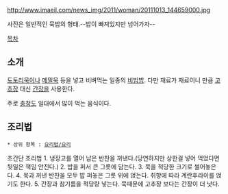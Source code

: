 http://www.imaeil.com/news_img/2011/woman/20111013_144659000.jpg

사진은 일반적인 묵밥의 형태.--밥이 빠져있지만 넘어가자--

[[목차]]

== 소개 ==
[[도토리묵]]이나 [[메밀묵]] 등을 넣고 비벼먹는 일종의 [[비빔밥]]. 다만 재료가 재료이니 만큼 [[고추장]] 대신 [[간장]]을 사용한다.

주로 [[충청도]] 일대에서 많이 먹는 음식이다. 


== 조리법 ==
 * 상위 항목 : [[요리법/요리]]

초간단 조리법
1. 냉장고를 열어 남은 반찬을 꺼낸다.(당연하지만 상한걸 넣어 먹었다면 뒷일은 책임 안진다.)
2. 밥을 퍼서 큰 그릇에 담는다.
3. 묵을 적당한 크기로 썰어놓은다.
4. 묵과 꺼낸 반찬을 모두 밥 퍼놓은 그릇 위에 얹는다. 취향에 따라 계란후라이를 얹기도 한다.
5. 간장과 참기름을 적당량 넣는다. 묵때문에 고추장 보다는 간장이 더 낫다.
